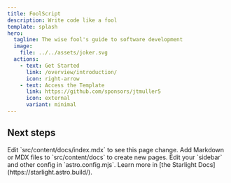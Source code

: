 ```yaml
---
title: FoolScript
description: Write code like a fool
template: splash
hero:
  tagline: The wise fool's guide to software development
  image:
    file: ../../assets/joker.svg
  actions:
    - text: Get Started
      link: /overview/introduction/
      icon: right-arrow
    - text: Access the Template
      link: https://github.com/sponsors/jtmuller5
      icon: external
      variant: minimal
---
```



## Next steps

<CardGrid stagger>
	<Card title="Flutter App" icon="pencil">
		Edit `src/content/docs/index.mdx` to see this page change.
	</Card>
	<Card title="Add new content" icon="add-document">
		Add Markdown or MDX files to `src/content/docs` to create new pages.
	</Card>
	<Card title="Configure your site" icon="setting">
		Edit your `sidebar` and other config in `astro.config.mjs`.
	</Card>
	<Card title="Read the docs" icon="open-book">
		Learn more in [the Starlight Docs](https://starlight.astro.build/).
	</Card>
</CardGrid>
